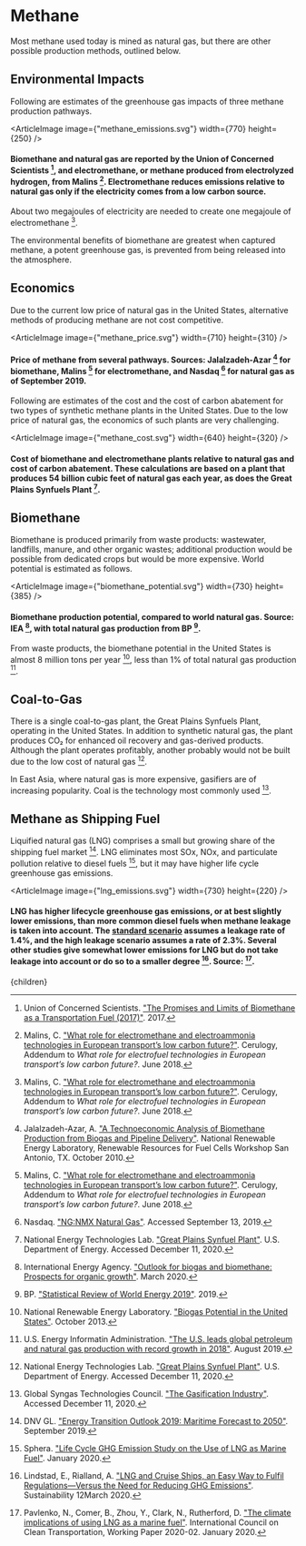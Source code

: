 



# Methane

Most methane used today is mined as natural gas, but there are other possible production methods, outlined below.

## Environmental Impacts
Following are estimates of the greenhouse gas impacts of three methane production pathways.

<ArticleImage image={"methane_emissions.svg"} width={770} height={250} />
#### Biomethane and natural gas are reported by the Union of Concerned Scientists [^14], and electromethane, or methane produced from electrolyzed hydrogen, from Malins [^7]. Electromethane reduces emissions relative to natural gas only if the electricity comes from a low carbon source.

About two megajoules of electricity are needed to create one megajoule of electromethane [^7].

The environmental benefits of biomethane are greatest when captured methane, a potent greenhouse gas, is prevented from being released into the atmosphere.

## Economics
Due to the current low price of natural gas in the United States, alternative methods of producing methane are not cost competitive.

<ArticleImage image={"methane_price.svg"} width={710} height={310} />
#### Price of methane from several pathways. Sources: Jalalzadeh-Azar [^5] for biomethane, Malins [^7] for electromethane, and Nasdaq [^8] for natural gas as of September 2019.

Following are estimates of the cost and the cost of carbon abatement for two types of synthetic methane plants in the United States. Due to the low price of natural gas, the economics of such plants are very challenging.

<ArticleImage image={"methane_cost.svg"} width={640} height={320} />
#### Cost of biomethane and electromethane plants relative to natural gas and cost of carbon abatement. These calculations are based on a plant that produces 54 billion cubic feet of natural gas each year, as does the Great Plains Synfuels Plant [^9].

## Biomethane
Biomethane is produced primarily from waste products: wastewater, landfills, manure, and other organic wastes; additional production would be possible from dedicated crops but would be more expensive. World potential is estimated as follows.

<ArticleImage image={"biomethane_potential.svg"} width={730} height={385} />
#### Biomethane production potential, compared to world natural gas. Source: IEA [^4], with total natural gas production from BP [^1].

From waste products, the biomethane potential in the United States is almost 8 million tons per year [^10], less than 1% of total natural gas production [^13].

<MethaneCaptureFromWasteSolution />

## Coal-to-Gas
There is a single coal-to-gas plant, the Great Plains Synfuels Plant, operating in the United States. In addition to synthetic natural gas, the plant produces CO₂ for enhanced oil recovery and gas-derived products. Although the plant operates profitably, another probably would not be built due to the low cost of natural gas [^9].

In East Asia, where natural gas is more expensive, gasifiers are of increasing popularity. Coal is the technology most commonly used [^3].

## Methane as Shipping Fuel
Liquified natural gas (LNG) comprises a small but growing share of the shipping fuel market [^2]. LNG eliminates most SOx, NOx, and particulate pollution relative to diesel fuels [^12], but it may have higher life cycle greenhouse gas emissions.

<ArticleImage image={"lng_emissions.svg"} width={730} height={220} />
#### LNG has higher lifecycle greenhouse gas emissions, or at best slightly lower emissions, than more common diesel fuels when methane leakage is taken into account. The [standard scenario](/energy/energy_production/gas) assumes a leakage rate of 1.4%, and the high leakage scenario assumes a rate of 2.3%. Several other studies give somewhat lower emissions for LNG but do not take leakage into account or do so to a smaller degree [^6]. Source: [^11].

[^1]: BP. ["Statistical Review of World Energy 2019"](https://www.bp.com/en/global/corporate/energy-economics/statistical-review-of-world-energy.html). 2019.

[^2]: DNV GL. ["Energy Transition Outlook 2019: Maritime Forecast to 2050"](https://eto.dnv.com/2019/Maritime/#maritime-top). September 2019.

[^3]: Global Syngas Technologies Council. ["The Gasification Industry"](https://www.globalsyngas.org/resources/the-gasification-industry/). Accessed December 11, 2020.

[^4]: International Energy Agency. ["Outlook for biogas and biomethane: Prospects for organic growth"](https://www.iea.org/reports/outlook-for-biogas-and-biomethane-prospects-for-organic-growth). March 2020.

[^5]: Jalalzadeh-Azar, A. ["A Technoeconomic Analysis of Biomethane Production from Biogas and Pipeline Delivery"](https://www.nrel.gov/docs/fy11osti/49629.pdf). National Renewable Energy Laboratory, Renewable Resources for Fuel Cells Workshop San Antonio, TX. October 2010.

[^6]: Lindstad, E., Rialland, A. ["LNG and Cruise Ships, an Easy Way to Fulfil Regulations—Versus the Need for Reducing GHG Emissions"](https://www.mdpi.com/2071-1050/12/5/2080/htm). Sustainability 12March 2020.

[^7]: Malins, C. ["What role for electromethane and electroammonia technologies in European transport’s low carbon future?"](https://www.transportenvironment.org/sites/te/files/publications/2018_06_Cerulogy_What-role-electromethane-and-electroammonia_June2018.pdf). Cerulogy, Addendum to *What role for electrofuel technologies in European transport’s low carbon future?*. June 2018.

[^8]: Nasdaq. ["NG:NMX Natural Gas"](https://www.nasdaq.com/market-activity/commodities/ng%3Anmx). Accessed September 13, 2019.

[^9]: National Energy Technologies Lab. ["Great Plains Synfuel Plant"](https://netl.doe.gov/research/Coal/energy-systems/gasification/gasifipedia/great-plains). U.S. Department of Energy. Accessed December 11, 2020.

[^10]: National Renewable Energy Laboratory. ["Biogas Potential in the United States"](https://www.nrel.gov/docs/fy14osti/60178.pdf). October 2013.

[^11]: Pavlenko, N., Comer, B., Zhou, Y., Clark, N., Rutherford, D. ["The climate implications of using LNG as a marine fuel"](https://theicct.org/publications/climate-impacts-LNG-marine-fuel-2020). International Council on Clean Transportation, Working Paper 2020-02. January 2020.

[^12]: Sphera. ["Life Cycle GHG Emission Study on the Use of LNG as Marine Fuel"](https://sphera.com/research/life-cycle-ghg-emission-study-on-the-use-of-lng-as-marine-fuel/). January 2020.

[^13]: U.S. Energy Informatin Administration. ["The U.S. leads global petroleum and natural gas production with record growth in 2018"](https://www.eia.gov/todayinenergy/detail.php?id=40973). August 2019.

[^14]: Union of Concerned Scientists. ["The Promises and Limits of Biomethane as a Transportation Fuel (2017)"](https://www.ucsusa.org/biomethane-transportation). 2017.

  <Article 
    focusAreaUrl={focusAreaUrl} 
    hierarchy={hierarchy} 
    site={site}
  >
    {children}
  </Article>